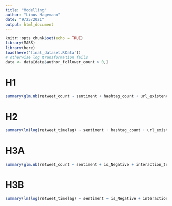 ```yaml
---
title: "Modelling"
author: "Linus Hagemann"
date: "9/25/2021"
output: html_document
---
```


```r
knitr::opts_chunk$set(echo = TRUE)
library(MASS)
library(here)
load(here('final_dataset.RData'))
# otherwise log transformation fails
data <- data[data$author_follower_count > 0,]
```

# H1

```r
summary(glm.nb(retweet_count ~ sentiment + hashtag_count + url_existence + log(user_activity) + log(author_follower_count), data = data))
```

# H2

```r
summary(lm(log(retweet_timelag) ~ sentiment + hashtag_count + url_existence + log(author_follower_count) + log(user_activity), data = data[data$retweet_count > 0,]))
```

# H3A

```r
summary(glm.nb(retweet_count ~ sentiment + is_Negative + interaction_term + hashtag_count + url_existence + log(user_activity) + log(author_follower_count), data = data))
```

# H3B

```r
summary(lm(log(retweet_timelag) ~ sentiment + is_Negative + interaction_term + hashtag_count + url_existence + log(author_follower_count) + log(user_activity), data = data[data$retweet_count > 0,]))
```

